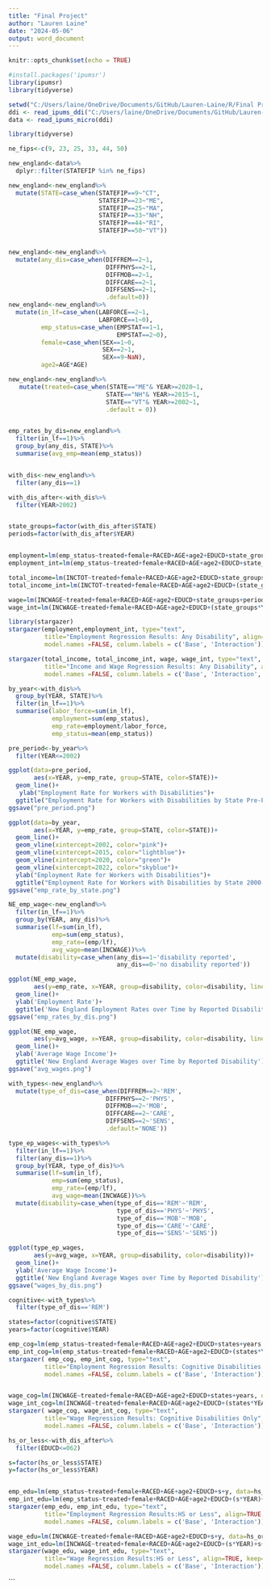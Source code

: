 ```yaml
---
title: "Final Project"
author: "Lauren Laine"
date: "2024-05-06" 
output: word_document
---
```


```r
knitr::opts_chunk$set(echo = TRUE)
```

```r
#install.packages('ipumsr')
library(ipumsr)
library(tidyverse)

setwd("C:/Users/laine/OneDrive/Documents/GitHub/Lauren-Laine/R/Final Project")
ddi <- read_ipums_ddi("C:/Users/laine/OneDrive/Documents/GitHub/Lauren-Laine/R/Final Project/usa_00006.xml")
data <- read_ipums_micro(ddi)
```
```r
library(tidyverse)
```


```r

ne_fips<-c(9, 23, 25, 33, 44, 50)

new_england<-data%>%
  dplyr::filter(STATEFIP %in% ne_fips)

new_england<-new_england%>%
  mutate(STATE=case_when(STATEFIP==9~"CT",
                         STATEFIP==23~"ME",
                         STATEFIP==25~"MA",
                         STATEFIP==33~"NH",
                         STATEFIP==44~"RI",
                         STATEFIP==50~"VT"))


new_england<-new_england%>%
  mutate(any_dis=case_when(DIFFREM==2~1,
                           DIFFPHYS==2~1,
                           DIFFMOB==2~1,
                           DIFFCARE==2~1,
                           DIFFSENS==2~1,
                           .default=0))
new_england<-new_england%>%
  mutate(in_lf=case_when(LABFORCE==2~1,
                         LABFORCE==1~0),
         emp_status=case_when(EMPSTAT==1~1,
                              EMPSTAT==2~0),
         female=case_when(SEX==1~0,
                          SEX==2~1,
                          SEX==9~NaN),
         age2=AGE*AGE)

new_england<-new_england%>%
   mutate(treated=case_when(STATE=="ME"& YEAR>=2020~1,
                           STATE=="NH"& YEAR>=2015~1,
                           STATE=="VT"& YEAR>=2002~1,
                           .default = 0))


emp_rates_by_dis=new_england%>%
  filter(in_lf==1)%>%
  group_by(any_dis, STATE)%>%
  summarise(avg_emp=mean(emp_status))


with_dis<-new_england%>%
  filter(any_dis==1)

with_dis_after<-with_dis%>%
  filter(YEAR>2002)


state_groups=factor(with_dis_after$STATE)
periods=factor(with_dis_after$YEAR)


employment=lm(emp_status~treated+female+RACED+AGE+age2+EDUCD+state_groups+periods, data=with_dis_after)
employment_int=lm(emp_status~treated+female+RACED+AGE+age2+EDUCD+state_groups+periods+(state_groups*YEAR), data=with_dis_after)

total_income=lm(INCTOT~treated+female+RACED+AGE+age2+EDUCD+state_groups+periods, data=with_dis_after)
total_income_int=lm(INCTOT~treated+female+RACED+AGE+age2+EDUCD+(state_groups*YEAR)+state_groups+periods, data=with_dis_after)

wage=lm(INCWAGE~treated+female+RACED+AGE+age2+EDUCD+state_groups+periods, data=with_dis_after)
wage_int=lm(INCWAGE~treated+female+RACED+AGE+age2+EDUCD+(state_groups*YEAR)+state_groups+periods, data=with_dis_after)

library(stargazer)
stargazer(employment,employment_int, type="text", 
          title="Employment Regression Results: Any Disability", align=TRUE, keep=1:7,
          model.names =FALSE, column.labels = c('Base', 'Interaction'))

stargazer(total_income, total_income_int, wage, wage_int, type="text", 
          title="Income and Wage Regression Results: Any Disability", align=TRUE, keep=1:7,
          model.names =FALSE, column.labels = c('Base', 'Interaction','Base', 'Interaction'))
```

```r
by_year<-with_dis%>%
  group_by(YEAR, STATE)%>%
  filter(in_lf==1)%>%
  summarise(labor_force=sum(in_lf),
            employment=sum(emp_status),
            emp_rate=employment/labor_force,
            emp_status=mean(emp_status))

pre_period<-by_year%>%
  filter(YEAR<=2002)


```

```r
ggplot(data=pre_period,
       aes(x=YEAR, y=emp_rate, group=STATE, color=STATE))+
  geom_line()+
   ylab("Employment Rate for Workers with Disabilities")+
  ggtitle("Employment Rate for Workers with Disabilities by State Pre-Period")
ggsave("pre_period.png")


```


```r
ggplot(data=by_year,
       aes(x=YEAR, y=emp_rate, group=STATE, color=STATE))+
  geom_line()+
  geom_vline(xintercept=2002, color="pink")+
  geom_vline(xintercept=2015, color="lightblue")+
  geom_vline(xintercept=2020, color="green")+
  geom_vline(xintercept=2022, color="skyblue")+
  ylab("Employment Rate for Workers with Disabilities")+
  ggtitle("Employment Rate for Workers with Disabilities by State 2000-2022")
ggsave("emp_rate_by_state.png")
```


```r
NE_emp_wage<-new_england%>%
  filter(in_lf==1)%>%
  group_by(YEAR, any_dis)%>%
  summarise(lf=sum(in_lf),
            emp=sum(emp_status),
            emp_rate=(emp/lf),
            avg_wage=mean(INCWAGE))%>%
  mutate(disability=case_when(any_dis==1~'disability reported',
                              any_dis==0~'no disability reported'))

ggplot(NE_emp_wage,
       aes(y=emp_rate, x=YEAR, group=disability, color=disability, linetype=disability))+
  geom_line()+
  ylab('Employment Rate')+
  ggtitle('New England Employment Rates over Time by Reported Disability')
ggsave("emp_rates_by_dis.png")
```
```r
ggplot(NE_emp_wage,
       aes(y=avg_wage, x=YEAR, group=disability, color=disability, linetype=disability))+
  geom_line()+
  ylab('Average Wage Income')+
  ggtitle('New England Average Wages over Time by Reported Disability')
ggsave("avg_wages.png")
```
```r
with_types<-new_england%>%
  mutate(type_of_dis=case_when(DIFFREM==2~'REM',
                           DIFFPHYS==2~'PHYS',
                           DIFFMOB==2~'MOB',
                           DIFFCARE==2~'CARE',
                           DIFFSENS==2~'SENS',
                           .default='NONE'))
```

```r
type_ep_wages<-with_types%>%
  filter(in_lf==1)%>%
  filter(any_dis==1)%>%
  group_by(YEAR, type_of_dis)%>%
  summarise(lf=sum(in_lf),
            emp=sum(emp_status),
            emp_rate=(emp/lf),
            avg_wage=mean(INCWAGE))%>%
  mutate(disability=case_when(type_of_dis=='REM'~'REM',
                              type_of_dis=='PHYS'~'PHYS',
                              type_of_dis=='MOB'~'MOB',
                              type_of_dis=='CARE'~'CARE',
                              type_of_dis=='SENS'~'SENS'))
```
```r
ggplot(type_ep_wages,
       aes(y=avg_wage, x=YEAR, group=disability, color=disability))+
  geom_line()+
  ylab('Average Wage Income')+
  ggtitle('New England Average Wages over Time by Reported Disability')
ggsave("wages_by_dis.png")
```
```r
cognitive<-with_types%>%
  filter(type_of_dis=='REM')
```

```r
states=factor(cognitive$STATE)
years=factor(cognitive$YEAR)

emp_cog=lm(emp_status~treated+female+RACED+AGE+age2+EDUCD+states+years, data=cognitive)
emp_int_cog=lm(emp_status~treated+female+RACED+AGE+age2+EDUCD+(states*YEAR)+states+years, data=cognitive)
stargazer( emp_cog, emp_int_cog, type="text", 
          title="Employment Regression Results: Cognitive Disabilities Only", align=TRUE, keep=1:7,
          model.names =FALSE, column.labels = c('Base', 'Interaction'))


wage_cog=lm(INCWAGE~treated+female+RACED+AGE+age2+EDUCD+states+years, data=cognitive)
wage_int_cog=lm(INCWAGE~treated+female+RACED+AGE+age2+EDUCD+(states*YEAR)+states+years, data=cognitive)
stargazer( wage_cog, wage_int_cog, type="text", 
          title="Wage Regression Results: Cognitive Disabilities Only", align=TRUE, keep=1:7,
          model.names =FALSE, column.labels = c('Base', 'Interaction'))

```
```r
hs_or_less<-with_dis_after%>%
  filter(EDUCD<=062)

s=factor(hs_or_less$STATE)
y=factor(hs_or_less$YEAR)


emp_edu=lm(emp_status~treated+female+RACED+AGE+age2+EDUCD+s+y, data=hs_or_less)
emp_int_edu=lm(emp_status~treated+female+RACED+AGE+age2+EDUCD+(s*YEAR)+s+y, data=hs_or_less)
stargazer(emp_edu, emp_int_edu, type="text", 
          title="Employment Regression Results:HS or Less", align=TRUE, keep=1:7,
          model.names =FALSE, column.labels = c('Base', 'Interaction'))

wage_edu=lm(INCWAGE~treated+female+RACED+AGE+age2+EDUCD+s+y, data=hs_or_less)
wage_int_edu=lm(INCWAGE~treated+female+RACED+AGE+age2+EDUCD+(s*YEAR)+s+y, data=hs_or_less)
stargazer(wage_edu, wage_int_edu, type="text", 
          title="Wage Regression Results:HS or Less", align=TRUE, keep=1:7,
          model.names =FALSE, column.labels = c('Base', 'Interaction'))

```

```


